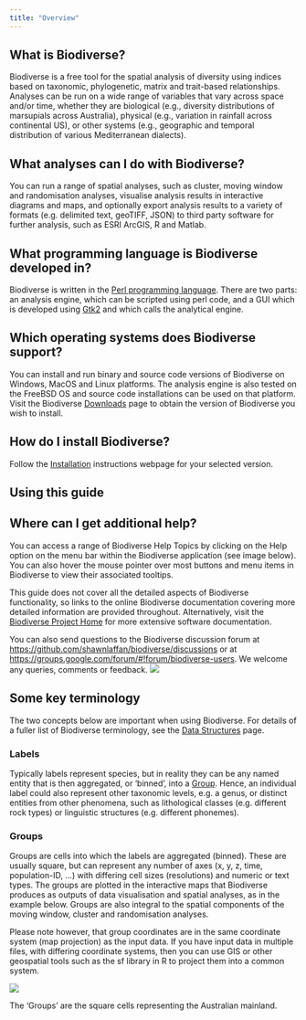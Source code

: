 ```yaml
---
title: "Overview"
---
```


## What is Biodiverse? 

Biodiverse is a free tool for the spatial analysis of diversity using indices based on taxonomic, phylogenetic, matrix and trait-based relationships. Analyses can be run on a wide range of variables that vary across space and/or time, whether they are biological (e.g., diversity distributions of marsupials across Australia), physical (e.g., variation in rainfall across continental US), or other systems (e.g., geographic and temporal distribution of various Mediterranean dialects).

##  What analyses can I do with Biodiverse? 

You can run a range of spatial analyses, such as cluster, moving window and randomisation analyses, visualise analysis results in interactive diagrams and maps, and optionally export analysis results to a variety of formats (e.g. delimited text, geoTIFF, JSON) to third party software for further analysis, such as ESRI ArcGIS, R and Matlab.

##   What programming language is Biodiverse developed in? 

Biodiverse is written in the [Perl programming language](https://www.perl.org/).  There are two parts: an analysis engine, which can be scripted using perl code, and a GUI which is developed using [Gtk2](https://www.gtk.org/) and which calls the analytical engine.

##  Which operating systems does Biodiverse support? 

You can install and run binary and source code versions of Biodiverse on Windows, MacOS and Linux platforms. The analysis engine is also tested on the FreeBSD OS and source code installations can be used on that platform.  Visit the Biodiverse [Downloads](https://github.com/shawnlaffan/biodiverse/wiki/Downloads) page to obtain the version of Biodiverse you wish to install.

##  How do I install Biodiverse? 

Follow the [Installation](https://github.com/shawnlaffan/biodiverse/wiki/Installation) instructions webpage for your selected version.

##  Using this guide 

##  Where can I get additional help? 

You can access a range of Biodiverse Help Topics by clicking on the Help option on the menu bar within the Biodiverse application (see image below). You can also hover the mouse pointer over most buttons and menu items in Biodiverse to view their associated tooltips. 

This guide does not cover all the detailed aspects of Biodiverse functionality, so links to the online Biodiverse documentation covering more detailed information are provided throughout. Alternatively, visit the [Biodiverse Project Home](http://shawnlaffan.github.io/biodiverse/) for more extensive software documentation.

You can also send questions to the Biodiverse discussion forum at [https://github.com/shawnlaffan/biodiverse/discussions](https://github.com/shawnlaffan/biodiverse/discussions) or at [https://groups.google.com/forum/\#\!forum/biodiverse-users](https://groups.google.com/forum/#!forum/biodiverse-users). We welcome any queries, comments or feedback. ![](images/image1.0.png)

##  Some key terminology 

The two concepts below are important when using Biodiverse. For details of a fuller list of Biodiverse terminology, see the [Data Structures](https://github.com/shawnlaffan/biodiverse/wiki/DataStructures) page. 

### Labels 

Typically labels represent species, but in reality they can be any named entity that is then aggregated, or ‘binned’, into a [Group](#.2-groups). Hence, an individual label could also represent other taxonomic levels, e.g. a genus, or distinct entities from other phenomena, such as lithological classes (e.g. different rock types) or linguistic structures (e.g. different phonemes).

### Groups 

Groups are cells into which the labels are aggregated (binned). These are usually square, but can represent any number of axes (x, y, z, time, population-ID, …) with differing cell sizes (resolutions) and numeric or text types. The groups are plotted in the interactive maps that Biodiverse produces as outputs of data visualisation and spatial analyses, as in the example below. Groups are also integral to the spatial components of the moving window, cluster and randomisation analyses. 

Please note however, that group coordinates are in the same coordinate system (map projection) as the input data. If you have input data in multiple files, with differing coordinate systems, then you can use GIS or other geospatial tools such as the sf library in R to project them into a common system.


![](images/image1.1.png)

The ‘Groups’ are the square cells representing the Australian mainland.